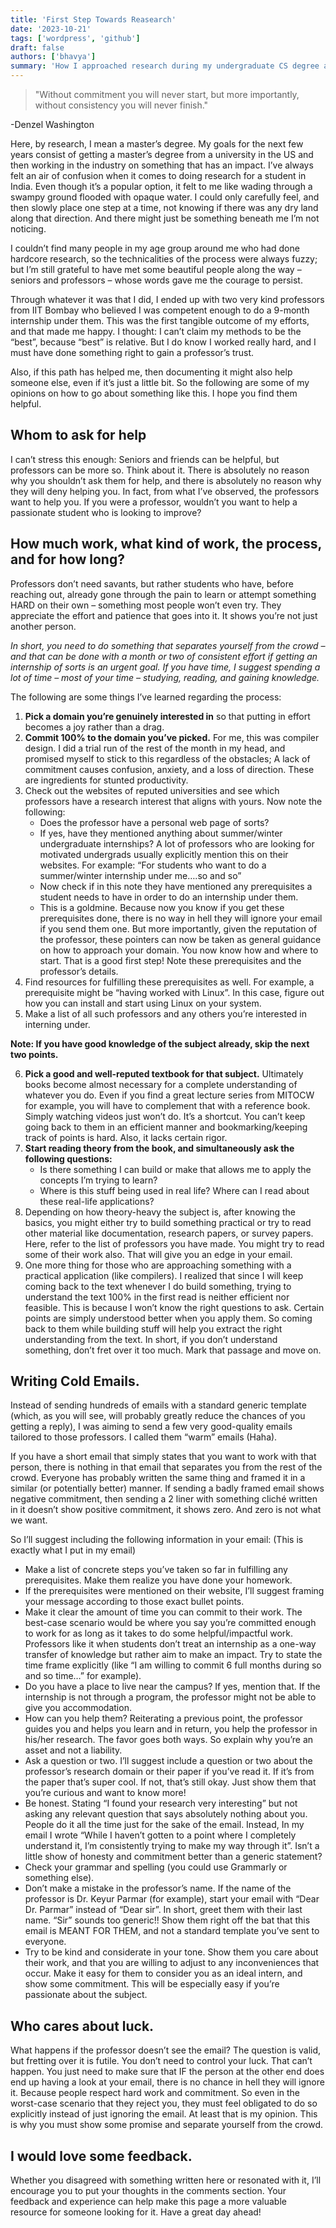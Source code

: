 ```yaml
---
title: 'First Step Towards Reasearch'
date: '2023-10-21'
tags: ['wordpress', 'github']
draft: false
authors: ['bhavya']
summary: 'How I approached research during my undergraduate CS degree and got my first internship.'
---
```


> "Without commitment you will never start, but more importantly, without consistency you will never finish."

-Denzel Washington

Here, by research, I mean a master’s degree. My goals for the next few years consist of getting a master’s degree from a university in the US and then working in the industry on something that has an impact. I’ve always felt an air of confusion when it comes to doing research for a student in India. Even though it’s a popular option, it felt to me like wading through a swampy ground flooded with opaque water. I could only carefully feel, and then slowly place one step at a time, not knowing if there was any dry land along that direction. And there might just be something beneath me I’m not noticing.

I couldn’t find many people in my age group around me who had done hardcore research, so the technicalities of the process were always fuzzy; but I’m still grateful to have met some beautiful people along the way – seniors and professors – whose words gave me the courage to persist.

Through whatever it was that I did, I ended up with two very kind professors from IIT Bombay who believed I was competent enough to do a 9-month internship under them. This was the first tangible outcome of my efforts, and that made me happy. I thought: I can’t claim my methods to be the “best”, because “best” is relative. But I do know I worked really hard, and I must have done something right to gain a professor’s trust.

Also, if this path has helped me, then documenting it might also help someone else, even if it’s just a little bit. So the following are some of my opinions on how to go about something like this. I hope you find them helpful.

## Whom to ask for help

I can’t stress this enough: Seniors and friends can be helpful, but professors can be more so. Think about it. There is absolutely no reason why you shouldn’t ask them for help, and there is absolutely no reason why they will deny helping you. In fact, from what I’ve observed, the professors want to help you. If you were a professor, wouldn’t you want to help a passionate student who is looking to improve?

## How much work, what kind of work, the process, and for how long?

Professors don’t need savants, but rather students who have, before reaching out, already gone through the pain to learn or attempt something HARD on their own – something most people won’t even try. They appreciate the effort and patience that goes into it. It shows you’re not just another person.

_In short, you need to do something that separates yourself from the crowd – and that can be done with a month or two of consistent effort if getting an internship of sorts is an urgent goal. If you have time, I suggest spending a lot of time – most of your time – studying, reading, and gaining knowledge._

The following are some things I’ve learned regarding the process:

1. **Pick a domain you’re genuinely interested in** so that putting in effort becomes a joy rather than a drag.
2. **Commit 100% to the domain you’ve picked.** For me, this was compiler design. I did a trial run of the rest of the month in my head, and promised myself to stick to this regardless of the obstacles; A lack of commitment causes confusion, anxiety, and a loss of direction. These are ingredients for stunted productivity.
3. Check out the websites of reputed universities and see which professors have a research interest that aligns with yours. Now note the following:
   - Does the professor have a personal web page of sorts?
   - If yes, have they mentioned anything about summer/winter undergraduate internships? A lot of professors who are looking for motivated undergrads usually explicitly mention this on their websites. For example: “For students who want to do a summer/winter internship under me….so and so”
   - Now check if in this note they have mentioned any prerequisites a student needs to have in order to do an internship under them.
   - This is a goldmine. Because now you know if you get these prerequisites done, there is no way in hell they will ignore your email if you send them one. But more importantly, given the reputation of the professor, these pointers can now be taken as general guidance on how to approach your domain. You now know how and where to start. That is a good first step! Note these prerequisites and the professor’s details.
4. Find resources for fulfilling these prerequisites as well. For example, a prerequisite might be “having worked with Linux”. In this case, figure out how you can install and start using Linux on your system.
5. Make a list of all such professors and any others you’re interested in interning under.

**Note: If you have good knowledge of the subject already, skip the next two points.**

6. **Pick a good and well-reputed textbook for that subject.** Ultimately books become almost necessary for a complete understanding of whatever you do. Even if you find a great lecture series from MITOCW for example, you will have to complement that with a reference book. Simply watching videos just won’t do. It’s a shortcut. You can’t keep going back to them in an efficient manner and bookmarking/keeping track of points is hard. Also, it lacks certain rigor.
7. **Start reading theory from the book, and simultaneously ask the following questions:**
   - Is there something I can build or make that allows me to apply the concepts I’m trying to learn?
   - Where is this stuff being used in real life? Where can I read about these real-life applications?
8. Depending on how theory-heavy the subject is, after knowing the basics, you might either try to build something practical or try to read other material like documentation, research papers, or survey papers. Here, refer to the list of professors you have made. You might try to read some of their work also. That will give you an edge in your email.
9. One more thing for those who are approaching something with a practical application (like compilers). I realized that since I will keep coming back to the text whenever I do build something, trying to understand the text 100% in the first read is neither efficient nor feasible. This is because I won’t know the right questions to ask. Certain points are simply understood better when you apply them. So coming back to them while building stuff will help you extract the right understanding from the text. In short, if you don’t understand something, don’t fret over it too much. Mark that passage and move on.

## Writing Cold Emails.

Instead of sending hundreds of emails with a standard generic template (which, as you will see, will probably greatly reduce the chances of you getting a reply), I was aiming to send a few very good-quality emails tailored to those professors. I called them “warm” emails (Haha).

If you have a short email that simply states that you want to work with that person, there is nothing in that email that separates you from the rest of the crowd. Everyone has probably written the same thing and framed it in a similar (or potentially better) manner. If sending a badly framed email shows negative commitment, then sending a 2 liner with something cliché written in it doesn’t show positive commitment, it shows zero. And zero is not what we want.

So I’ll suggest including the following information in your email: (This is exactly what I put in my email)

- Make a list of concrete steps you’ve taken so far in fulfilling any prerequisites. Make them realize you have done your homework.
- If the prerequisites were mentioned on their website, I’ll suggest framing your message according to those exact bullet points.
- Make it clear the amount of time you can commit to their work. The best-case scenario would be where you say you’re committed enough to work for as long as it takes to do some helpful/impactful work. Professors like it when students don’t treat an internship as a one-way transfer of knowledge but rather aim to make an impact. Try to state the time frame explicitly (like “I am willing to commit 6 full months during so and so time…” for example).
- Do you have a place to live near the campus? If yes, mention that. If the internship is not through a program, the professor might not be able to give you accommodation.
- How can you help them? Reiterating a previous point, the professor guides you and helps you learn and in return, you help the professor in his/her research. The favor goes both ways. So explain why you’re an asset and not a liability.
- Ask a question or two. I’ll suggest include a question or two about the professor’s research domain or their paper if you’ve read it. If it’s from the paper that’s super cool. If not, that’s still okay. Just show them that you’re curious and want to know more!
- Be honest. Stating “I found your research very interesting” but not asking any relevant question that says absolutely nothing about you. People do it all the time just for the sake of the email. Instead, In my email I wrote “While I haven’t gotten to a point where I completely understand it, I’m consistently trying to make my way through it”. Isn’t a little show of honesty and commitment better than a generic statement?
- Check your grammar and spelling (you could use Grammarly or something else).
- Don’t make a mistake in the professor’s name. If the name of the professor is Dr. Keyur Parmar (for example), start your email with “Dear Dr. Parmar” instead of “Dear sir”. In short, greet them with their last name. “Sir” sounds too generic!! Show them right off the bat that this email is MEANT FOR THEM, and not a standard template you’ve sent to everyone.
- Try to be kind and considerate in your tone. Show them you care about their work, and that you are willing to adjust to any inconveniences that occur. Make it easy for them to consider you as an ideal intern, and show some commitment. This will be especially easy if you’re passionate about the subject.

## Who cares about luck.

What happens if the professor doesn’t see the email? The question is valid, but fretting over it is futile. You don’t need to control your luck. That can’t happen. You just need to make sure that IF the person at the other end does end up having a look at your email, there is no chance in hell they will ignore it. Because people respect hard work and commitment. So even in the worst-case scenario that they reject you, they must feel obligated to do so explicitly instead of just ignoring the email. At least that is my opinion. This is why you must show some promise and separate yourself from the crowd.

## I would love some feedback.

Whether you disagreed with something written here or resonated with it, I’ll encourage you to put your thoughts in the comments section. Your feedback and experience can help make this page a more valuable resource for someone looking for it. Have a great day ahead!
